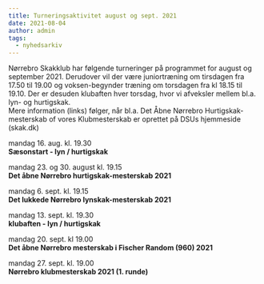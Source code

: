 ```yaml
---
title: Turneringsaktivitet august og sept. 2021
date: 2021-08-04
author: admin
tags:
  - nyhedsarkiv
---
```


Nørrebro Skakklub har følgende turneringer på programmet for august og september 2021. Derudover vil der være juniortræning om tirsdagen fra 17.50 til 19.00 og voksen-begynder træning om torsdagen fra kl 18.15 til 19.10. Der er desuden klubaften hver torsdag, hvor vi afveksler mellem bl.a. lyn- og hurtigskak.  
Mere information (links) følger, når bl.a. Det Åbne Nørrebro Hurtigskak-mesterskab of vores Klubmesterskab er oprettet på DSUs hjemmeside (skak.dk)

mandag 16. aug. kl. 19.30  
**Sæsonstart - lyn / hurtigskak**  
  
mandag 23. og 30. august kl. 19.15  
**Det åbne Nørrebro hurtigskak-mesterskab 2021**  
  
mandag 6. sept. kl. 19.15  
**Det lukkede Nørrebro lynskak-mesterskab 2021**

mandag 13. sept. kl. 19.30  
**klubaften - lyn / hurtigskak**

mandag 20. sept. kl 19.00  
**Det åbne Nørrebro mesterskab i Fischer Random (960) 2021**  
  
mandag 27. sept. kl. 19.00  
**Nørrebro klubmesterskab 2021 (1. runde)**
